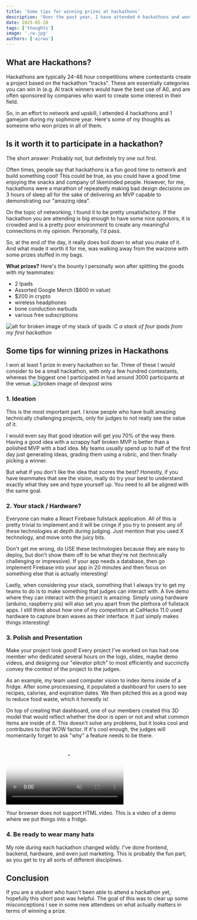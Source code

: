 ```yaml
---
title: 'Some tips for winning prizes at hackathons'
description: 'Over the past year, I have attended 4 hackathons and won multiple prizes in each of them.'
date: 2025-05-20
tags: ['thoughts']
image: './w.jpg'
authors: ['airwu']
---
```

## What are Hackathons?
Hackathons are typically 24-48 hour competitions where contestants create a project based on the hackathon "tracks". These are essentially categories you can win in (e.g. AI track winners would have the best use of AI), and are often sponsored by companies who want to create some interest in their field.

So, in an effort to network and upskill, I attended 4 hackathons and 1 gamejam during my sophmore year. Here's some of my thoughts as someone who won prizes in all of them.

## Is it worth it to participate in a hackathon?
The short answer: Probably not, but definitely try one out first. 

Often times, people say that hackathons is a fun good time to network and build something cool! This could be true, as you could have a good time enjoying the snacks and company of likeminded people. However, for me, hackathons were a marathon of repeatedly making bad design decisions on 3 hours of sleep all for the sake of delivering an MVP capable to demonstrating our "amazing idea".

On the topic of networking, I found it to be pretty unsatisfactory. If the hackathon you are attending is big enough to have some nice sponsors, it is crowded and is a pretty poor environment to create any meaningful connections in my opinion. Personally, I'd pass. 

So, at the end of the day, it really does boil down to what you make of it. And what made it worth it for me, was walking away from the warzone with some prizes stuffed in my bags.

**What prizes?** Here's the bounty I personally won after splitting the goods with my teammates:
- 2 Ipads
- Assorted Google Merch ($600 in value)
- $200 in crypto 
- wireless headphones
- bone conduction earbuds
- various free subscriptions

![alt for broken image of my stack of ipads :C](https://media.discordapp.net/attachments/948118857653051405/1395530500290117652/image0.jpg?ex=687ac88e&is=6879770e&hm=68fa94fbe14ff4ff7182008b7053167383e63f4688be9bf4b5793399114a62d9&=&format=webp&width=336&height=377)
*a stack of four ipads from my first hackathon*

## Some tips for winning prizes in Hackathons
I won at least 1 prize in every hackathon so far. Three of these I would consider to be a small hackathon, with only a few hundred contestants, whereas the biggest one I participated in had around 3000 participants at the venue.
![broken image of devpost wins](https://media.discordapp.net/attachments/948118857653051405/1395533594826641498/image.png?ex=687acb70&is=687979f0&hm=eb1ca761b025ef9de78e057b689c2fe4ff23f67be257fdadb29974918c1fe54b&=&format=webp&quality=lossless&width=2174&height=597)

### 1. Ideation
This is the most important part. I know people who have built amazing technically challenging projects, only for judges to not really see the value of it. 

I would even say that good ideation will get you 70% of the way there. Having a good idea with a scrappy half broken MVP is better than a polished MVP with a bad idea. My teams usually spend up to half of the first day just generating ideas, grading them using a rubric, and then finally picking a winner.

But what if you don't like the idea that scores the best? Honestly, if you have teammates that see the vision, really do try your best to understand exactly what they see and hype yourself up. You need to all be aligned with the same goal.

### 2. Your stack / Hardware?
Everyone can make a React Firebase fullstack application. All of this is pretty trivial to implement and it will be cringe if you try to present any of these technologies at depth during judging. Just mention that you used X technology, and move onto the juicy bits.

Don't get me wrong, do USE these technologies because they are easy to deploy, but don't show them off to be what they're not (technically challenging or impressive). If your app needs a database, then go implement Firebase into your app in 20 minutes and then focus on something else that is actually interesting! 

Lastly, when considering your stack, something that I always try to get my teams to do is to make something that judges can interact with. A live demo where they can interact with the project is amazing. Simply using hardware (arduino, raspberry pis) will also set you apart from the plethora of fullstack apps. I still think about how one of my competitors at CalHacks 11.0 used hardware to capture brain waves as their interface. It just simply makes things interesting!

### 3. Polish and Presentation
Make your project look good! Every project I've worked on has had one member who dedicated several hours on the logo, slides, maybe demo videos, and designing our "elevator pitch" to most efficiently and succinctly convey the context of the project to the judges.

As an example, my team used computer vision to index items inside of a fridge. After some processesing, it populated a dashboard for users to see recipes, calories, and expiration dates. We then pitched this as a good way to reduce food waste, which it honestly is!

On top of creating that dashboard, one of our members created this 3D model that would reflect whether the door is open or not and what common items are inside of it. This doesn't solve any problems, but it looks cool and contributes to that WOW factor. If it's cool enough, the judges will momentarily forget to ask "why" a feature needs to be there.
<video controls autoplay loop muted poster="https://via.placeholder.com/640x360?text=Video+Poster" width="320" height="180" preload="metadata">
  <source src="https://github.com/user-attachments/assets/1459ffff-e7a2-4143-a778-20c7216ca1a3" type="video/mp4" />
  <p>Your browser does not support HTML video. This is a video of a demo where we put things into a fridge.</p>
</video>

### 4. Be ready to wear many hats
My role during each hackathon changed wildly. I've done frontend, backend, hardware, and even just marketing. This is probably the fun part, as you get to try all sorts of different disciplines.

## Conclusion
If you are a student who hasn't been able to attend a hackathon yet, hopefully this short post was helpful. The goal of this was to clear up some misconceptions I see in some new attendees on what actually matters in terms of winning a prize.